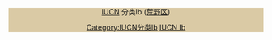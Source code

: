 <div style="text-align:center; background-color: #DACAA5; line-height: 1.2;">[[World Conservation Union|IUCN]] 分类Ib ([[荒野区]])<div><includeonly>[[Category:IUCN分类Ib]]</includeonly><noinclude>[[Category:IUCN保护区信息框模板|IUCN Ib]]</noinclude>
